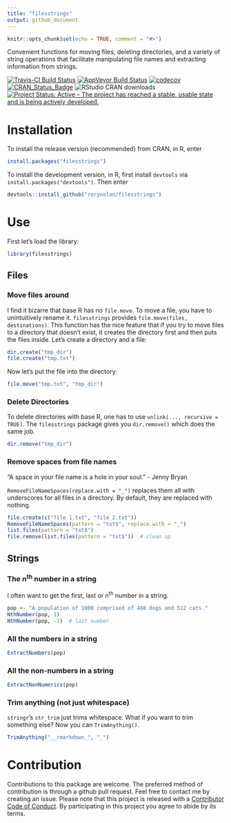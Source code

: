 ```yaml
---
title: "filesstrings"
output: github_document
---
```


```r
knitr::opts_chunk$set(echo = TRUE, comment = "#>")
```

Convenient functions for moving files, deleting directories, and a variety of string operations that facilitate manipulating file names and extracting information from strings.

[![Travis-CI Build Status](https://travis-ci.org/rorynolan/filesstrings.svg?branch=master)](https://travis-ci.org/rorynolan/filesstrings)
[![AppVeyor Build Status](https://ci.appveyor.com/api/projects/status/github/rorynolan/filesstrings?branch=master&svg=true)](https://ci.appveyor.com/project/rorynolan/filesstrings)
[![codecov](https://codecov.io/gh/rorynolan/filesstrings/branch/master/graph/badge.svg)](https://codecov.io/gh/rorynolan/filesstrings)
[![CRAN_Status_Badge](http://www.r-pkg.org/badges/version/filesstrings)](https://cran.r-project.org/package=filesstrings)
![RStudio CRAN downloads](http://cranlogs.r-pkg.org/badges/grand-total/filesstrings)
[![Project Status: Active – The project has reached a stable, usable state and is being actively developed.](http://www.repostatus.org/badges/latest/active.svg)](http://www.repostatus.org/#active)

# Installation
To install the release version (recommended) from CRAN, in R, enter
```r
install.packages("filesstrings")
```
To install the development version, in R, first install `devtools` via `install.packages("devtools")`. Then enter
```r
devtools::install_github("rorynolan/filesstrings")
```

# Use 

First let's load the library: 
```r
library(filesstrings)
```

## Files

### Move files around
I find it bizarre that base R has no `file.move`. To move a file, you have to unintuitively rename it. `filesstrings` provides `file.move(files, destinations)`. This function has the nice feature that if you try to move files to a directory that doesn't exist, it creates the directory first and then puts the files inside. 
Let's create a directory and a file:
```r
dir.create("tmp_dir")
file.create("tmp.txt")
```
Now let's put the file into the directory:
```r
file.move("tmp.txt", "tmp_dir")
```

### Delete Directories
To delete directories with base R, one has to use `unlink(..., recursive = TRUE)`. The `filesstrings` package gives you `dir.remove()` which does the same job.
```r
dir.remove("tmp_dir")
```

### Remove spaces from file names
"A space in your file name is a hole in your soul." - Jenny Bryan

`RemoveFileNameSpaces(replace.with = "_")` replaces them all with underscores for all files in a directory. By default, they are replaced with nothing.
```r
file.create(c("file 1.txt", "file 2.txt"))
RemoveFileNameSpaces(pattern = "txt$", replace.with = "_")
list.files(pattern = "txt$")
file.remove(list.files(pattern = "txt$"))  # clean up
```

## Strings

### The *n*^th^ number in a string
I often want to get the first, last or *n*^th^ number in a string.
```r
pop <- "A population of 1000 comprised of 488 dogs and 512 cats."
NthNumber(pop, 1)
NthNumber(pop, -1)  # last number
```

### All the numbers in a string
```r
ExtractNumbers(pop)
```

### All the non-numbers in a string
```r
ExtractNonNumerics(pop)
```


### Trim anything (not just whitespace)
`stringr`'s `str_trim` just trims whitespace. What if you want to trim something else? Now you can `TrimAnything()`.
```r
TrimAnything("__rmarkdown_", "_")
```

# Contribution
Contributions to this package are welcome. The preferred method of contribution is through a github pull request. Feel free to contact me by creating an issue. Please note that this project is released with a [Contributor Code of Conduct](CONDUCT.md). By participating in this project you agree to abide by its terms.
